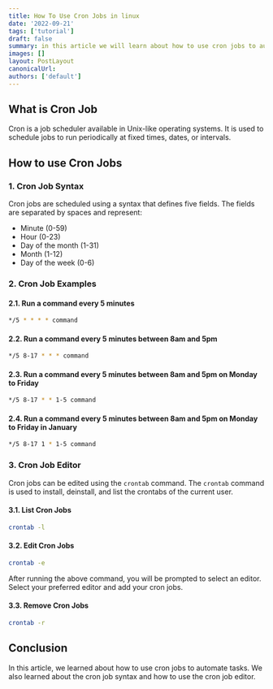 ```yaml
---
title: How To Use Cron Jobs in linux
date: '2022-09-21'
tags: ['tutorial']
draft: false
summary: in this article we will learn about how to use cron jobs to automate tasks
images: []
layout: PostLayout
canonicalUrl:
authors: ['default']
---
```


<TOCInline toc={props.toc} asDisclosure />

## What is Cron Job

Cron is a job scheduler available in Unix-like operating systems. It is used to schedule jobs to run periodically at fixed times, dates, or intervals.

## How to use Cron Jobs

### 1. Cron Job Syntax

Cron jobs are scheduled using a syntax that defines five fields. The fields are separated by spaces and represent:

- Minute (0-59)
- Hour (0-23)
- Day of the month (1-31)
- Month (1-12)
- Day of the week (0-6)

### 2. Cron Job Examples

#### 2.1. Run a command every 5 minutes

```bash
*/5 * * * * command
```

#### 2.2. Run a command every 5 minutes between 8am and 5pm

```bash
*/5 8-17 * * * command
```

#### 2.3. Run a command every 5 minutes between 8am and 5pm on Monday to Friday

```bash
*/5 8-17 * * 1-5 command
```

#### 2.4. Run a command every 5 minutes between 8am and 5pm on Monday to Friday in January

```bash
*/5 8-17 1 * 1-5 command
```

### 3. Cron Job Editor

Cron jobs can be edited using the `crontab` command. The `crontab` command is used to install, deinstall, and list the crontabs of the current user.

#### 3.1. List Cron Jobs

```bash
crontab -l
```

#### 3.2. Edit Cron Jobs

```bash
crontab -e
```

After running the above command, you will be prompted to select an editor. Select your preferred editor and add your cron jobs.

#### 3.3. Remove Cron Jobs

```bash
crontab -r
```

## Conclusion

In this article, we learned about how to use cron jobs to automate tasks. We also learned about the cron job syntax and how to use the cron job editor.
